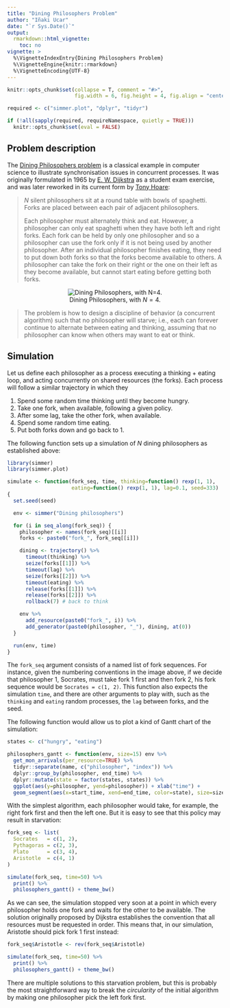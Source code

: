 ```yaml
---
title: "Dining Philosophers Problem"
author: "Iñaki Ucar"
date: "`r Sys.Date()`"
output: 
  rmarkdown::html_vignette:
    toc: no
vignette: >
  %\VignetteIndexEntry{Dining Philosophers Problem}
  %\VignetteEngine{knitr::rmarkdown}
  %\VignetteEncoding{UTF-8}
---
```


```r
knitr::opts_chunk$set(collapse = T, comment = "#>", 
                      fig.width = 6, fig.height = 4, fig.align = "center")

required <- c("simmer.plot", "dplyr", "tidyr")

if (!all(sapply(required, requireNamespace, quietly = TRUE)))
  knitr::opts_chunk$set(eval = FALSE)
```

## Problem description

The [Dining Philosophers problem](https://en.wikipedia.org/wiki/Dining_philosophers_problem) is a classical example in computer science to illustrate synchronisation issues in concurrent processes. It was originally formulated in 1965 by [E. W. Dijkstra](https://en.wikipedia.org/wiki/Edsger_W._Dijkstra) as a student exam exercise, and was later reworked in its current form by [Tony Hoare](https://en.wikipedia.org/wiki/Tony_Hoare):

> $N$ silent philosophers sit at a round table with bowls of spaghetti. Forks are placed between each pair of adjacent philosophers. 
>
> Each philosopher must alternately think and eat. However, a philosopher can only eat spaghetti when they have both left and right forks. Each fork can be held by only one philosopher and so a philosopher can use the fork only if it is not being used by another philosopher. After an individual philosopher finishes eating, they need to put down both forks so that the forks become available to others. A philosopher can take the fork on their right or the one on their left as they become available, but cannot start eating before getting both forks.

<div style="text-align:center">

![Dining Philosophers, with $N=4$.](includes/philosophers.png)

</div>

> The problem is how to design a discipline of behavior (a concurrent algorithm) such that no philosopher will starve; i.e., each can forever continue to alternate between eating and thinking, assuming that no philosopher can know when others may want to eat or think.

## Simulation

Let us define each philosopher as a process executing a thinking + eating loop, and acting concurrently on shared resources (the forks). Each process will follow a similar trajectory in which they

1. Spend some random time thinking until they become hungry.
2. Take one fork, when available, following a given policy.
3. After some lag, take the other fork, when available.
4. Spend some random time eating.
5. Put both forks down and go back to 1.

The following function sets up a simulation of $N$ dining philosophers as established above:

```r
library(simmer)
library(simmer.plot)

simulate <- function(fork_seq, time, thinking=function() rexp(1, 1),
                     eating=function() rexp(1, 1), lag=0.1, seed=333)
{
  set.seed(seed)

  env <- simmer("Dining philosophers")

  for (i in seq_along(fork_seq)) {
    philosopher <- names(fork_seq)[[i]]
    forks <- paste0("fork_", fork_seq[[i]])

    dining <- trajectory() %>%
      timeout(thinking) %>%
      seize(forks[[1]]) %>%
      timeout(lag) %>%
      seize(forks[[2]]) %>%
      timeout(eating) %>%
      release(forks[[1]]) %>%
      release(forks[[2]]) %>%
      rollback(7) # back to think

    env %>%
      add_resource(paste0("fork_", i)) %>%
      add_generator(paste0(philosopher, "_"), dining, at(0))
  }

  run(env, time)
}
```

The `fork_seq` argument consists of a named list of fork sequences. For instance, given the numbering conventions in the image above, if we decide that philosopher 1, Socrates, must take fork 1 first and then fork 2, his fork sequence would be `Socrates = c(1, 2)`. This function also expects the simulation `time`, and there are other arguments to play with, such as the `thinking` and `eating` random processes, the `lag` between forks, and the seed.

The following function would allow us to plot a kind of Gantt chart of the simulation:

```r
states <- c("hungry", "eating")

philosophers_gantt <- function(env, size=15) env %>%
  get_mon_arrivals(per_resource=TRUE) %>%
  tidyr::separate(name, c("philosopher", "index")) %>%
  dplyr::group_by(philosopher, end_time) %>%
  dplyr::mutate(state = factor(states, states)) %>%
  ggplot(aes(y=philosopher, yend=philosopher)) + xlab("time") +
  geom_segment(aes(x=start_time, xend=end_time, color=state), size=size)
```

With the simplest algorithm, each philosopher would take, for example, the right fork first and then the left one. But it is easy to see that this policy may result in starvation:

```r
fork_seq <- list(
  Socrates   = c(1, 2),
  Pythagoras = c(2, 3),
  Plato      = c(3, 4),
  Aristotle  = c(4, 1)
)

simulate(fork_seq, time=50) %>%
  print() %>%
  philosophers_gantt() + theme_bw()
```

As we can see, the simulation stopped very soon at a point in which every philosopher holds one fork and waits for the other to be available. The solution originally proposed by Dijkstra establishes the convention that all resources must be requested in order. This means that, in our simulation, Aristotle should pick fork 1 first instead:

```r
fork_seq$Aristotle <- rev(fork_seq$Aristotle)

simulate(fork_seq, time=50) %>%
  print() %>%
  philosophers_gantt() + theme_bw()
```

There are multiple solutions to this starvation problem, but this is probably the most straightforward way to break the *circularity* of the initial algorithm by making one philosopher pick the left fork first.
